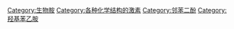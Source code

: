 {{catmore}}
{{Commons cat|Catecholamines}}

[[Category:生物胺|Category:生物胺]]
[[Category:各种化学结构的激素|Category:各种化学结构的激素]]
[[Category:邻苯二酚|Category:邻苯二酚]]
[[Category:羟基苯乙胺|Category:羟基苯乙胺]]